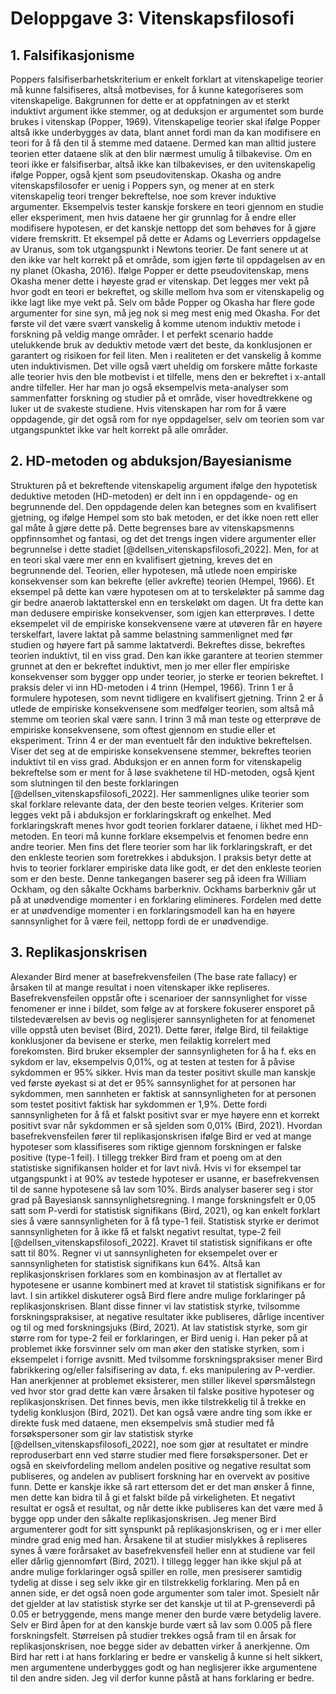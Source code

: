 # Deloppgave 3: Vitenskapsfilosofi

<!-- Part 3: Philosophy of science -->

## 1. Falsifikasjonisme

Poppers falsifiserbarhetskriterium er enkelt forklart at vitenskapelige teorier må kunne falsifiseres, altså motbevises, for å kunne kategoriseres som vitenskapelige. Bakgrunnen for dette er at oppfatningen av et sterkt induktivt argument ikke stemmer, og at deduksjon er argumentet som burde brukes i vitenskap (Popper, 1969). Vitenskapelige teorier skal ifølge Popper altså ikke underbygges av data, blant annet fordi man da kan modifisere en teori for å få den til å stemme med dataene. Dermed kan man alltid justere teorien etter dataene slik at den blir nærmest umulig å tilbakevise. Om en teori ikke er falsifiserbar, altså ikke kan tilbakevises, er den uvitenskapelig ifølge Popper, også kjent som pseudovitenskap. Okasha og andre vitenskapsfilosofer er uenig i Poppers syn, og mener at en sterk vitenskapelig teori trenger bekreftelse, noe som krever induktive argumenter. Eksempelvis tester kanskje forskere en teori gjennom en studie eller eksperiment, men hvis dataene her gir grunnlag for å endre eller modifisere hypotesen, er det kanskje nettopp det som behøves for å gjøre videre fremskritt. Et eksempel på dette er Adams og Leverriers oppdagelse av Uranus, som tok utgangspunkt i Newtons teorier. De fant senere ut at den ikke var helt korrekt på et område, som igjen førte til oppdagelsen av en ny planet (Okasha, 2016). Ifølge Popper er dette pseudovitenskap, mens Okasha mener dette i høyeste grad er vitenskap. Det legges mer vekt på hvor godt en teori er bekreftet, og skille mellom hva som er vitenskapelig og ikke lagt like mye vekt på. Selv om både Popper og Okasha har flere gode argumenter for sine syn, må jeg nok si meg mest enig med Okasha. For det første vil det være svært vanskelig å komme utenom induktiv metode i forskning på veldig mange områder. I et perfekt scenario hadde utelukkende bruk av deduktiv metode vært det beste, da konklusjonen er garantert og risikoen for feil liten. Men i realiteten er det vanskelig å komme uten induktivismen. Det ville også vært uheldig om forskere måtte forkaste alle teorier hvis den ble motbevist i et tilfelle, mens den er bekreftet i x-antall andre tilfeller. Her har man jo også eksempelvis meta-analyser som sammenfatter forskning og studier på et område, viser hovedtrekkene og luker ut de svakeste studiene. Hvis vitenskapen har rom for å være oppdagende, gir det også rom for nye oppdagelser, selv om teorien som var utgangspunktet ikke var helt korrekt på alle områder.

## 2. HD-metoden og abduksjon/Bayesianisme

Strukturen på et bekreftende vitenskapelig argument ifølge den hypotetisk deduktive metoden (HD-metoden) er delt inn i en oppdagende- og en begrunnende del. Den oppdagende delen kan betegnes som en kvalifisert gjetning, og ifølge Hempel som sto bak metoden, er det ikke noen rett eller gal måte å gjøre dette på. Dette begrenses bare av vitenskapsmenns oppfinnsomhet og fantasi, og det det trengs ingen videre argumenter eller begrunnelse i dette stadiet [@dellsen_vitenskapsfilosofi_2022]. Men, for at en teori skal være mer enn en kvalifisert gjetning, kreves det en begrunnende del. Teorien, eller hypotesen, må utlede noen empiriske konsekvenser som kan bekrefte (eller avkrefte) teorien (Hempel, 1966). Et eksempel på dette kan være hypotesen om at to terskeløkter på samme dag gir bedre anaerob laktatterskel enn en terskeløkt om dagen. Ut fra dette kan man dedusere empiriske konsekvenser, som igjen kan etterprøves. I dette eksempelet vil de empiriske konsekvensene være at utøveren får en høyere terskelfart, lavere laktat på samme belastning sammenlignet med før studien og høyere fart på samme laktatverdi. Bekreftes disse, bekreftes teorien induktivt, til en viss grad. Den kan ikke garantere at teorien stemmer grunnet at den er bekreftet induktivt, men jo mer eller fler empiriske konsekvenser som bygger opp under teorier, jo sterke er teorien bekreftet. I praksis deler vi inn HD-metoden i 4 trinn (Hempel, 1966). Trinn 1 er å formulere hypotesen, som nevnt tidligere en kvalifisert gjetning. Trinn 2 er å utlede de empiriske konsekvensene som medfølger teorien, som altså må stemme om teorien skal være sann. I trinn 3 må man teste og etterprøve de empiriske konsekvensene, som oftest gjennom en studie eller et eksperiment. Trinn 4 er der man eventuelt får den induktive bekreftelsen. Viser det seg at de empiriske konsekvensene stemmer, bekreftes teorien induktivt til en viss grad. Abduksjon er en annen form for vitenskapelig bekreftelse som er ment for å løse svakhetene til HD-metoden, også kjent som slutningen til den beste forklaringen [@dellsen_vitenskapsfilosofi_2022]. Her sammenlignes ulike teorier som skal forklare relevante data, der den beste teorien velges. Kriterier som legges vekt på i abduksjon er forklaringskraft og enkelhet. Med forklaringskraft menes hvor godt teorien forklarer dataene, i likhet med HD-metoden. En teori må kunne forklare eksempelvis et fenomen bedre enn andre teorier. Men fins det flere teorier som har lik forklaringskraft, er det den enkleste teorien som foretrekkes i abduksjon. I praksis betyr dette at hvis to teorier forklarer empiriske data like godt, er det den enkleste teorien som er den beste. Denne tankegangen baserer seg på ideen fra William Ockham, og den såkalte Ockhams barberkniv. Ockhams barberkniv går ut på at unødvendige momenter i en forklaring elimineres. Fordelen med dette er at unødvendige momenter i en forklaringsmodell kan ha en høyere sannsynlighet for å være feil, nettopp fordi de er unødvendige.

## 3. Replikasjonskrisen

Alexander Bird mener at basefrekvensfeilen (The base rate fallacy) er årsaken til at mange resultat i noen vitenskaper ikke repliseres. Basefrekvensfeilen oppstår ofte i scenarioer der sannsynlighet for visse fenomener er inne i bildet, som følge av at forskere fokuserer ensporet på tilstedeværelsen av bevis og neglisjerer sannsynligheten for at fenomenet ville oppstå uten beviset (Bird, 2021). Dette fører, ifølge Bird, til feilaktige konklusjoner da bevisene er sterke, men feilaktig korrelert med forekomsten. Bird bruker eksempler der sannsynligheten for å ha f. eks en sykdom er lav, eksempelvis 0,01%, og at testen at testen for å påvise sykdommen er 95% sikker. Hvis man da tester positivt skulle man kanskje ved første øyekast si at det er 95% sannsynlighet for at personen har sykdommen, men sannheten er faktisk at sannsynligheten for at personen som testet positivt faktisk har sykdommen er 1,9%. Dette fordi sannsynligheten for å få et falskt positivt svar er mye høyere enn et korrekt positivt svar når sykdommen er så sjelden som 0,01% (Bird, 2021). Hvordan basefrekvensfeilen fører til replikasjonskrisen ifølge Bird er ved at mange hypoteser som klassifiseres som riktige gjennom forskningen er falske positive (type-1 feil). I tillegg trekker Bird fram et poeng om at den statistiske signifikansen holder et for lavt nivå. Hvis vi for eksempel tar utgangspunkt i at 90% av testede hypoteser er usanne, er basefrekvensen til de sanne hypotesene så lav som 10%. Birds analyser baserer seg i stor grad på Bayesiansk sannsynlighetsregning. I mange forskningsfelt er 0,05 satt som P-verdi for statistisk signifikans (Bird, 2021), og kan enkelt forklart sies å være sannsynligheten for å få type-1 feil. Statistisk styrke er derimot sannsynligheten for å ikke få et falskt negativt resultat, type-2 feil \[@dellsen_vitenskapsfilosofi_2022\]. Kravet til statistisk signifikans er ofte satt til 80%. Regner vi ut sannsynligheten for eksempelet over er sannsynligheten for statistisk signifikans kun 64%. Altså kan replikasjonskrisen forklares som en kombinasjon av at flertallet av hypotesene er usanne kombinert med at kravet til statistisk signifikans er for lavt. I sin artikkel diskuterer også Bird flere andre mulige forklaringer på replikasjonskrisen. Blant disse finner vi lav statistisk styrke, tvilsomme forskningspraksiser, at negative resultater ikke publiseres, dårlige incentiver og til og med forskningsjuks (Bird, 2021). At lav statistisk styrke, som gir større rom for type-2 feil er forklaringen, er Bird uenig i. Han peker på at problemet ikke forsvinner selv om man øker den statiske styrken, som i eksempelet i forrige avsnitt. Med tvilsomme forskningspraksiser mener Bird fabrikkering og/eller falsifisering av data, f. eks manipulering av P-verdier. Han anerkjenner at problemet eksisterer, men stiller likevel spørsmålstegn ved hvor stor grad dette kan være årsaken til falske positive hypoteser og replikasjonskrisen. Det finnes bevis, men ikke tilstrekkelig til å trekke en tydelig konklusjon (Bird, 2021). Det kan også være andre ting som ikke er direkte fusk med dataene, men eksempelvis små studier med få forsøkspersoner som gir lav statistisk styrke \[@dellsen_vitenskapsfilosofi_2022\], noe som gjør at resultatet er mindre reproduserbart enn ved større studier med flere forsøkspersoner. Det er også en skeivfordeling mellom andelen positive og negative resultat som publiseres, og andelen av publisert forskning har en overvekt av positive funn. Dette er kanskje ikke så rart ettersom det er det man ønsker å finne, men dette kan bidra til å gi et falskt bilde på virkeligheten. Et negativt resultat er også et resultat, og når dette ikke publiseres kan det være med å bygge opp under den såkalte replikasjonskrisen. Jeg mener Bird argumenterer godt for sitt synspunkt på replikasjonskrisen, og er i mer eller mindre grad enig med han. Årsakene til at studier mislykkes å repliseres synes å være forårsaket av basefrekvensfeil heller enn at studiene var feil eller dårlig gjennomført (Bird, 2021). I tillegg legger han ikke skjul på at andre mulige forklaringer også spiller en rolle, men presiserer samtidig tydelig at disse i seg selv ikke gir en tilstrekkelig forklaring. Men på en annen side, er det også noen gode argumenter som taler imot. Spesielt når det gjelder at lav statistisk styrke ser det kanskje ut til at P-grenseverdi på 0.05 er betryggende, mens mange mener den burde være betydelig lavere. Selv er Bird åpen for at den kanskje burde vært så lav som 0.005 på flere forskningsfelt. Størrelsen på studier trekkes også fram til en årsak for replikasjonskrisen, noe begge sider av debatten virker å anerkjenne. Om Bird har rett i at hans forklaring er bedre er vanskelig å kunne si helt sikkert, men argumentene underbygges godt og han neglisjerer ikke argumentene til den andre siden. Jeg vil derfor kunne påstå at hans forklaring er bedre.
